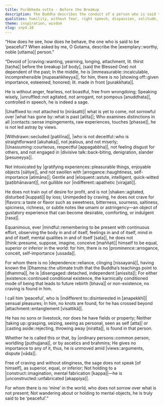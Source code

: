 ```yaml
---
title: Purābheda sutta - Before the Breakup
description: The Buddha describes the conduct of a person who is said to be ‘peaceful’. Such a person is free from craving before the breakup of body. He is one who examines distinctions in all contacts, withdrawn, straightforward, unassuming, unmoved amid views, not holding to a construct, and for whom, there is no ‘mine’ in the world.
qualities: humility, without fear, right speech, dispassion, solitude, sincerity, unassuming, conceit, imperturbable, equanimity, mindfulness, tranquility, sorrow-free
theme: inspiration, wisdom
slug: snp4.10
---
```


“How does he see, how does he behave,
the one who is said to be ‘peaceful’?
When asked by me, O Gotama,
describe the |exemplary::worthy, noble [uttama]| person.”

“Devoid of |craving::wanting, yearning, longing, attachment, lit. thirst [taṇha]| before the breakup [of body],
(said the Blessed One)
not dependent of the past;
In the middle, he is |immeasurable::incalculable, incomprehensible [nupasaṅkheyya]|,
for him, there is no |showing off::given importance, esteemed, honored; lit. made in front [purakkhata]|.

He is without anger, fearless,
not boastful, free from wrongdoing;
Speaking wisely, |unruffled::not agitated, not arrogant, not pompous [anuddhata]|,
controlled in speech, he is indeed a sage.

|Unaffixed to::not attached to [nirāsatti]| what is yet to come,
not sorrowful over |what has gone by::what is past [atīta]|;
Who examines distinctions in all |contacts::sense impingements, raw experiences, touches [phasse]|,
he is not led astray by views.

|Withdrawn::secluded [patilīna]|, |who is not deceitful::who is straightforward [akuhaka]|,
not jealous, and not miserly;
|Unassuming::courteous, respectful [appagabbha]|, not feeling disgust for others,
and not engaged in |divisive talk::back-biting, denigration, slander [pesuṇeyya]|.

Not intoxicated by |gratifying experiences::pleasurable things, enjoyable objects [sātiye]|,
and not swollen with |arrogance::haughtiness, self-importance [atimāna]|;
Gentle and |eloquent::astute, intelligent, quick-witted [paṭibhānavant]|,
not gullible nor |indifferent::apathetic [virajjati]|.

He does not train out of desire for profit,
and is not |shaken::agitated, disturbed [kuppati]| by loss;
Unimpeded by craving,
he does not crave for |flavors::a taste or flavor such as sweetness, bitterness, sourness, saltiness, spiciness, richness, or subtle notes like umami or astringency—an object of gustatory experience that can become desirable, comforting, or indulgent [rasa]|.

Equanimous, ever |mindful::remembering to be present with continuous effort, observing the body in and of itself, feelings in and of itself, mind in and of itself, mental qualities in and of itself [sata]|,
he does not |think::presume, suppose, imagine, conceive [maññati]| himself to be equal,
superior or inferior in the world:
for him, there is no |prominence::arrogance, conceit, self-importance [ussada]|.

For whom there is no |dependence::reliance, clinging [nissayanā]|,
having known the |Dhamma::the ultimate truth that the Buddha’s teachings point to [dhamma]|, he is |disengaged::detached, independent [anissita]|;
For either |existence::continued conditional existence, the karmically conditioned mode of being that leads to future rebirth [bhava]| or non-existence,
no craving is found in him.

I call him ‘peaceful’,
who is |indifferent to::disinterested in [anapekkhī]| sensual pleasures;
In him, no knots are found,
for he has crossed beyond |attachment::entanglement [visattikā]|.

He has no sons or livestock,
nor does he have fields or property;
Neither |taking up::grasping, seizing, seeing as personal, seen as self [atta]| or |casting aside::rejecting, throwing away [niratta]|,
is found in that person.

Whether he is called this or that,
by |ordinary persons::common person, worldling [puthujjana]|, or by ascetics and brahmins;
He gives no importance to any of it,
thus, he is unmoved amid |views::arguments, dispute [vāda]|.

Free of craving and without stinginess,
the sage does not speak [of himself],
as superior, equal, or inferior;
Not holding to a |construct::imagination, mental fabrication [kappa]|—he is |unconstructed::unfabricated [akappiya]|.

For whom there is no ‘mine’ in the world,
who does not sorrow over what is not present;
Not wandering about or holding to mental objects,
he is truly said to be ‘peaceful’.”